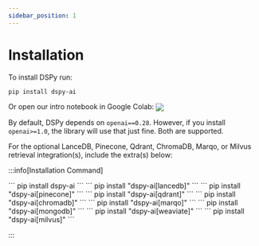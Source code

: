 ```yaml
---
sidebar_position: 1
---
```


# Installation

To install DSPy run:


```text
pip install dspy-ai
```

Or open our intro notebook in Google Colab: [<img align="center" src="https://colab.research.google.com/assets/colab-badge.svg" />](https://colab.research.google.com/github/stanfordnlp/dspy/blob/main/intro.ipynb)

By default, DSPy depends on `openai==0.28`. However, if you install `openai>=1.0`, the library will use that just fine. Both are supported.

For the optional LanceDB, Pinecone, Qdrant, ChromaDB, Marqo, or Milvus retrieval integration(s), include the extra(s) below:


:::info[Installation Command]

<Tabs>
    <TabItem value="default" label="No Extras">
        ```
        pip install dspy-ai
        ```
    </TabItem>
    <TabItem value="lancedb" label="LanceDB">
        ```
        pip install "dspy-ai[lancedb]"
        ```
    </TabItem>
    <TabItem value="pinecone" label="Pinecone">
        ```
        pip install "dspy-ai[pinecone]"
        ```
    </TabItem>
    <TabItem value="qdrant" label="Qdrant">
        ```
        pip install "dspy-ai[qdrant]"
        ```
    </TabItem>
    <TabItem value="chromadb" label="ChromaDB">
        ```
        pip install "dspy-ai[chromadb]"
        ```
    </TabItem>
    <TabItem value="marqo" label="Marqo">
        ```
        pip install "dspy-ai[marqo]"
        ```
    </TabItem>
    <TabItem value="mongodb" label="MongoDB">
        ```
        pip install "dspy-ai[mongodb]"
        ```
    </TabItem>
    <TabItem value="weaviate" label="Weaviate">
        ```
        pip install "dspy-ai[weaviate]"
        ```
    </TabItem>
    <TabItem value="milvus" label="Milvus">
        ```
        pip install "dspy-ai[milvus]"
        ```
    </TabItem>
</Tabs>

:::
